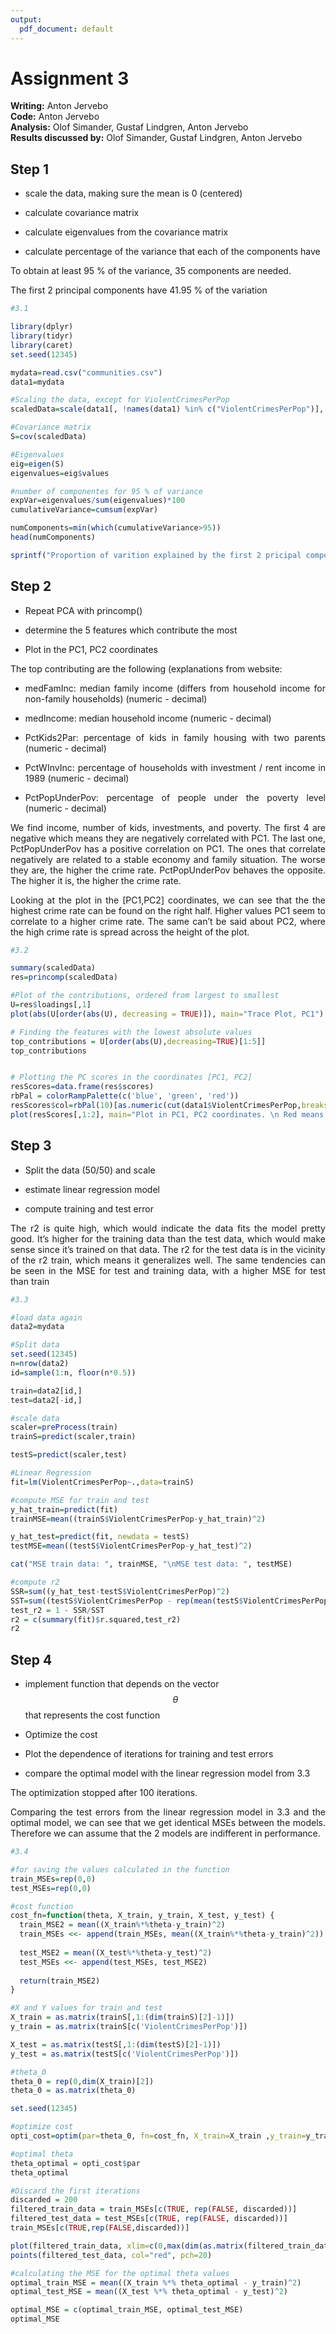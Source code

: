```yaml
---
output:
  pdf_document: default
---
```


```{=html}
<style>
body {
text-align: justify}
</style>
```
# Assignment 3

**Writing:** Anton Jervebo**\
Code:** Anton Jervebo**\
Analysis:** Olof Simander, Gustaf Lindgren, Anton Jervebo**\
Results discussed by:** Olof Simander, Gustaf Lindgren, Anton Jervebo

## Step 1

-   scale the data, making sure the mean is 0 (centered)

-   calculate covariance matrix

-   calculate eigenvalues from the covariance matrix

-   calculate percentage of the variance that each of the components have

To obtain at least 95 % of the variance, 35 components are needed.

The first 2 principal components have 41.95 % of the variation

```r
#3.1

library(dplyr)
library(tidyr)
library(caret)
set.seed(12345)

mydata=read.csv("communities.csv")
data1=mydata

#Scaling the data, except for ViolentCrimesPerPop
scaledData=scale(data1[, !names(data1) %in% c("ViolentCrimesPerPop")], TRUE, TRUE)

#Covariance matrix
S=cov(scaledData)

#Eigenvalues
eig=eigen(S)
eigenvalues=eig$values

#number of componentes for 95 % of variance
expVar=eigenvalues/sum(eigenvalues)*100
cumulativeVariance=cumsum(expVar)

numComponents=min(which(cumulativeVariance>95))
head(numComponents)

sprintf("Proportion of varition explained by the first 2 pricipal components is %2.3f percent",expVar[1]+expVar[2])
```

## Step 2

-   Repeat PCA with princomp()

-   determine the 5 features which contribute the most

-   Plot in the PC1, PC2 coordinates

The top contributing are the following (explanations from website:

-   medFamInc: median family income (differs from household income for non-family households) (numeric - decimal) 

-   medIncome: median household income (numeric - decimal) 

-   PctKids2Par: percentage of kids in family housing with two parents (numeric - decimal) 

-   PctWInvInc: percentage of households with investment / rent income in 1989 (numeric - decimal) 

-   PctPopUnderPov: percentage of people under the poverty level (numeric - decimal) 

We find income, number of kids, investments, and poverty. The first 4 are negative which means they are negatively correlated with PC1. The last one, PctPopUnderPov has a positive correlation on PC1. The ones that correlate negatively are related to a stable economy and family situation. The worse they are, the higher the crime rate. PctPopUnderPov behaves the opposite. The higher it is, the higher the crime rate.

Looking at the plot in the [PC1,PC2] coordinates, we can see that the the highest crime rate can be found on the right half. Higher values PC1 seem to correlate to a higher crime rate. The same can't be said about PC2, where the high crime rate is spread across the height of the plot.

```r
#3.2

summary(scaledData)
res=princomp(scaledData)

#Plot of the contributions, ordered from largest to smallest
U=res$loadings[,1]
plot(abs(U[order(abs(U), decreasing = TRUE)]), main="Trace Plot, PC1")

# Finding the features with the lowest absolute values
top_contributions = U[order(abs(U),decreasing=TRUE)[1:5]]
top_contributions


# Plotting the PC scores in the coordinates [PC1, PC2]
resScores=data.frame(res$scores)
rbPal = colorRampPalette(c('blue', 'green', 'red'))
resScores$col=rbPal(10)[as.numeric(cut(data1$ViolentCrimesPerPop,breaks = 10))]
plot(resScores[,1:2], main="Plot in PC1, PC2 coordinates. \n Red means high crime rate, green medium, blue low", pch=20, xlab="PC1", ylab="PC2", col=resScores$col)

```

## Step 3

-   Split the data (50/50) and scale

-   estimate linear regression model

-   compute training and test error

The r2 is quite high, which would indicate the data fits the model pretty good. It's higher for the training data than the test data, which would make sense since it's trained on that data. The r2 for the test data is in the vicinity of the r2 train, which means it generalizes well. The same tendencies can be seen in the MSE for test and training data, with a higher MSE for test than train

```r
#3.3

#load data again
data2=mydata

#Split data
set.seed(12345)
n=nrow(data2)
id=sample(1:n, floor(n*0.5))

train=data2[id,]
test=data2[-id,]

#scale data
scaler=preProcess(train)
trainS=predict(scaler,train)

testS=predict(scaler,test)

#Linear Regression
fit=lm(ViolentCrimesPerPop~.,data=trainS)

#compute MSE for train and test
y_hat_train=predict(fit)
trainMSE=mean((trainS$ViolentCrimesPerPop-y_hat_train)^2)

y_hat_test=predict(fit, newdata = testS)
testMSE=mean((testS$ViolentCrimesPerPop-y_hat_test)^2)

cat("MSE train data: ", trainMSE, "\nMSE test data: ", testMSE)

#compute r2
SSR=sum((y_hat_test-testS$ViolentCrimesPerPop)^2)
SST=sum((testS$ViolentCrimesPerPop - rep(mean(testS$ViolentCrimesPerPop),dim(testS)[1]))^2)
test_r2 = 1 - SSR/SST
r2 = c(summary(fit)$r.squared,test_r2)
r2
```

## Step 4

-   implement function that depends on the vector $$ \theta $$ that represents the cost function

-   Optimize the cost

-   Plot the dependence of iterations for training and test errors

-   compare the optimal model with the linear regression model from 3.3

The optimization stopped after 100 iterations.

Comparing the test errors from the linear regression model in 3.3 and the optimal model, we can see that we get identical MSEs between the models. Therefore we can assume that the 2 models are indifferent in performance.

```r
#3.4

#for saving the values calculated in the function
train_MSEs=rep(0,0)
test_MSEs=rep(0,0)

#cost function
cost_fn=function(theta, X_train, y_train, X_test, y_test) {
  train_MSE2 = mean((X_train%*%theta-y_train)^2)
  train_MSEs <<- append(train_MSEs, mean((X_train%*%theta-y_train)^2))
  
  test_MSE2 = mean((X_test%*%theta-y_test)^2)
  test_MSEs <<- append(test_MSEs, test_MSE2)
  
  return(train_MSE2)
}

#X and Y values for train and test
X_train = as.matrix(trainS[,1:(dim(trainS)[2]-1)])
y_train = as.matrix(trainS[c('ViolentCrimesPerPop')])

X_test = as.matrix(testS[,1:(dim(testS)[2]-1)])
y_test = as.matrix(testS[c('ViolentCrimesPerPop')])

#theta_0
theta_0 = rep(0,dim(X_train)[2])
theta_0 = as.matrix(theta_0)

set.seed(12345)

#optimize cost
opti_cost=optim(par=theta_0, fn=cost_fn, X_train=X_train ,y_train=y_train, X_test=X_test, y_test=y_test, method="BFGS", control=list(trace=TRUE))

#optimal theta
theta_optimal = opti_cost$par
theta_optimal 

#Discard the first iterations
discarded = 200
filtered_train_data = train_MSEs[c(TRUE, rep(FALSE, discarded))]
filtered_test_data = test_MSEs[c(TRUE, rep(FALSE, discarded))]
train_MSEs[c(TRUE,rep(FALSE,discarded))]

plot(filtered_train_data, xlim=c(0,max(dim(as.matrix(filtered_train_data)))), ylim=c(0,1.5), pch=20, col="black", main="MSE:\n train: black, test:red", ylab="MSE")
points(filtered_test_data, col="red", pch=20)

#calculating the MSE for the optimal theta values
optimal_train_MSE = mean((X_train %*% theta_optimal - y_train)^2)
optimal_test_MSE = mean((X_test %*% theta_optimal - y_test)^2)

optimal_MSE = c(optimal_train_MSE, optimal_test_MSE)
optimal_MSE


```
